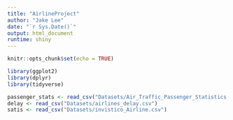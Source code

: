 ```yaml
---
title: "AirlineProject"
author: "Jake Lee"
date: "`r Sys.Date()`"
output: html_document
runtime: shiny
---
```


```r
knitr::opts_chunk$set(echo = TRUE)
```

```r
library(ggplot2)
library(dplyr)
library(tidyverse)

passenger_stats <- read_csv("Datasets/Air_Traffic_Passenger_Statistics.csv")
delay <- read_csv("Datasets/airlines_delay.csv")
satis <- read_csv("Datasets/invistico_Airline.csv")

```
